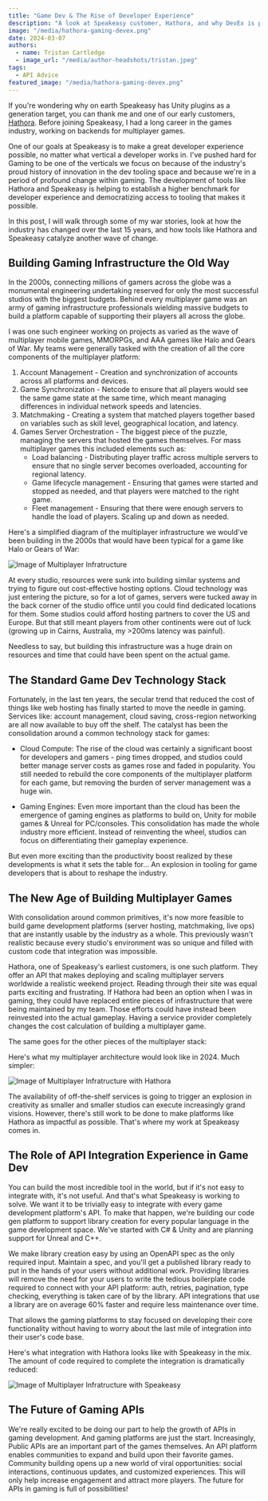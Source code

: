 ```yaml
---
title: "Game Dev & The Rise of Developer Experience"
description: "A look at Speakeasy customer, Hathora, and why DevEx is picking up steam in the gaming industry."
image: "/media/hathora-gaming-devex.png"
date: 2024-03-07
authors:
  - name: Tristan Cartledge
  - image_url: "/media/author-headshots/tristan.jpeg"
tags:
  - API Advice
featured_image: "/media/hathora-gaming-devex.png"
---
```


If you're wondering why on earth Speakeasy has Unity plugins as a generation target, you can thank me and one of our early customers, [Hathora](http://hathora.dev). Before joining Speakeasy, I had a long career in the games industry, working on backends for multiplayer games.

One of our goals at Speakeasy is to make a great developer experience possible, no matter what vertical a developer works in. I've pushed hard for Gaming to be one of the verticals we focus on because of the industry's proud history of innovation in the dev tooling space and because we're in a period of profound change within gaming. The development of tools like Hathora and Speakeasy is helping to establish a higher benchmark for developer experience and democratizing access to tooling that makes it possible.

In this post, I will walk through some of my war stories, look at how the industry has changed over the last 15 years, and how tools like Hathora and Speakeasy catalyze another wave of change.

## Building Gaming Infrastructure the Old Way

In the 2000s, connecting millions of gamers across the globe was a monumental engineering undertaking reserved for only the most successful studios with the biggest budgets. Behind every multiplayer game was an army of gaming infrastructure professionals wielding massive budgets to build a platform capable of supporting their players all across the globe.

I was one such engineer working on projects as varied as the wave of multiplayer mobile games, MMORPGs, and AAA games like Halo and Gears of War. My teams were generally tasked with the creation of all the core components of the multiplayer platform:

1. Account Management - Creation and synchronization of accounts across all platforms and devices.
2. Game Synchronization - Netcode to ensure that all players would see the same game state at the same time, which meant managing differences in individual network speeds and latencies.
3. Matchmaking - Creating a system that matched players together based on variables such as skill level, geographical location, and latency.
4. Games Server Orchestration - The biggest piece of the puzzle, managing the servers that hosted the games themselves. For mass multiplayer games this included elements such as:
   - Load balancing - Distributing player traffic across multiple servers to ensure that no single server becomes overloaded, accounting for regional latency.
   - Game lifecycle management - Ensuring that games were started and stopped as needed, and that players were matched to the right game.
   - Fleet management - Ensuring that there were enough servers to handle the load of players. Scaling up and down as needed.

Here's a simplified diagram of the multiplayer infrastructure we would've been building in the 2000s that would have been typical for a game like Halo or Gears of War:

![Image of Multiplayer Infratructure](./assets/hathora-infra-1.png)

At every studio, resources were sunk into building similar systems and trying to figure out cost-effective hosting options. Cloud technology was just entering the picture, so for a lot of games, servers were tucked away in the back corner of the studio office until you could find dedicated locations for them. Some studios could afford hosting partners to cover the US and Europe. But that still meant players from other continents were out of luck (growing up in Cairns, Australia, my >200ms latency was painful).

Needless to say, but building this infrastructure was a huge drain on resources and time that could have been spent on the actual game.

## The Standard Game Dev Technology Stack

Fortunately, in the last ten years, the secular trend that reduced the cost of things like web hosting has finally started to move the needle in gaming. Services like: account management, cloud saving, cross-region networking are all now available to buy off the shelf. The catalyst has been the consolidation around a common technology stack for games:

- Cloud Compute: The rise of the cloud was certainly a significant boost for developers and gamers - ping times dropped, and studios could better manage server costs as games rose and faded in popularity. You still needed to rebuild the core components of the multiplayer platform for each game, but removing the burden of server management was a huge win.

- Gaming Engines: Even more important than the cloud has been the emergence of gaming engines as platforms to build on, Unity for mobile games & Unreal for PC/consoles. This consolidation has made the whole industry more efficient. Instead of reinventing the wheel, studios can focus on differentiating their gameplay experience.

But even more exciting than the productivity boost realized by these developments is what it sets the table for… An explosion in tooling for game developers that is about to reshape the industry.

## The New Age of Building Multiplayer Games

With consolidation around common primitives, it's now more feasible to build game development platforms (server hosting, matchmaking, live ops) that are instantly usable by the industry as a whole. This previously wasn't realistic because every studio's environment was so unique and filled with custom code that integration was impossible.

Hathora, one of Speakeasy's earliest customers, is one such platform. They offer an API that makes deploying and scaling multiplayer servers worldwide a realistic weekend project. Reading through their site was equal parts exciting and frustrating. If Hathora had been an option when I was in gaming, they could have replaced entire pieces of infrastructure that were being maintained by my team. Those efforts could have instead been reinvested into the actual gameplay. Having a service provider completely changes the cost calculation of building a multiplayer game.

The same goes for the other pieces of the multiplayer stack:

<Table 
  data={[
    { featureCategory: "Account Management", description: "Creation and synchronization of accounts across all platforms and devices", platforms: "[LootLocker](https://lootlocker.com/), [Pragma](https://pragma.gg/)" },
    { featureCategory: "Game Synchronization", description: "Ensure that all players would see the same game state at the same time, managing network speeds and latencies", platforms: "[Photon](https://doc.photonengine.com/pun/current/gameplay/rpc/), [Mirror](https://mirror-networking.com/)" },
    { featureCategory: "Matchmaking", description: "Creating a system that matched players based on skill level, geographical location, and latency", platforms: "[Beamable](https://beamable.com/), [Pragma](https://pragma.gg/), [PlayFab](https://playfab.com/)" },
    { featureCategory: "Games Server Orchestration", description: "Load balancing, game lifecycle management, and fleet management", platforms: "[Hathora](https://hathora.dev/), [Multiplay](https://unity.com/products/multiplay)" }
  ]}
  columns={[
    { key: "featureCategory", header: "Feature Category" },
    { key: "description", header: "Description" },
    { key: "platforms", header: "Platforms" }
  ]}
/>

Here's what my multiplayer architecture would look like in 2024. Much simpler:

![Image of Multiplayer Infratructure with Hathora](./assets/hathora-infra-2.png)

The availability of off-the-shelf services is going to trigger an explosion in creativity as smaller and smaller studios can execute increasingly grand visions. However, there's still work to be done to make platforms like Hathora as impactful as possible. That's where my work at Speakeasy comes in.

## The Role of API Integration Experience in Game Dev

You can build the most incredible tool in the world, but if it's not easy to integrate with, it's not useful. And that's what Speakeasy is working to solve. We want it to be trivially easy to integrate with every game development platform's API. To make that happen, we're building our code gen platform to support library creation for every popular language in the game development space. We've started with C# & Unity and are planning support for Unreal and C++.

We make library creation easy by using an OpenAPI spec as the only required input. Maintain a spec, and you'll get a published library ready to put in the hands of your users without additional work. Providing libraries will remove the need for your users to write the tedious boilerplate code required to connect with your API platform: auth, retries, pagination, type checking, everything is taken care of by the library. API integrations that use a library are on average 60% faster and require less maintenance over time.

That allows the gaming platforms to stay focused on developing their core functionality without having to worry about the last mile of integration into their user's code base.

Here's what integration with Hathora looks like with Speakeasy in the mix. The amount of code required to complete the integration is dramatically reduced:

![Image of Multiplayer Infratructure with Speakeasy](./assets/hathora-infra-3.png)

## The Future of Gaming APIs

We're really excited to be doing our part to help the growth of APIs in gaming development.  And gaming platforms are just the start. Increasingly, Public APIs are an important part of the games themselves. An API platform enables communities to expand and build upon their favorite games. Community building opens up a new world of viral opportunities: social interactions, continuous updates, and customized experiences. This will only help increase engagement and attract more players. The future for APIs in gaming is full of possibilities!
